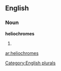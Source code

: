 
==English==

===Noun===
'''heliochromes'''

# {{plural of|[[heliochrome]]}}

[[Category:English plurals]]

[[ar:heliochromes]]